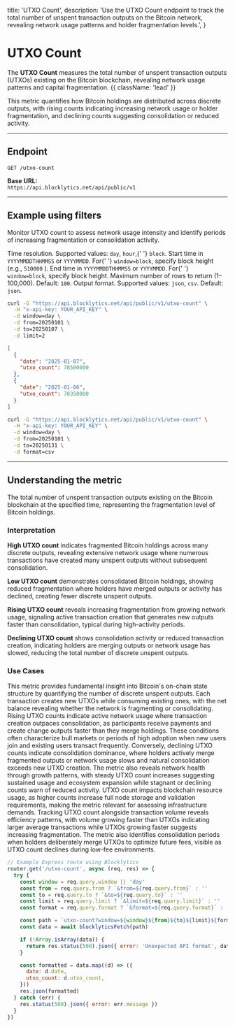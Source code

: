   title: 'UTXO Count',
  description:
    'Use the UTXO Count endpoint to track the total number of unspent transaction outputs on the Bitcoin network, revealing network usage patterns and holder fragmentation levels.',
}

# UTXO Count

The **UTXO Count** measures the total number of unspent transaction outputs (UTXOs) existing on the Bitcoin blockchain, revealing network usage patterns and capital fragmentation. {{ className: 'lead' }}

This metric quantifies how Bitcoin holdings are distributed across discrete outputs, with rising counts indicating increasing network usage or holder fragmentation, and declining counts suggesting consolidation or reduced activity.

---

## Endpoint

`GET /utxo-count`

**Base URL:**  
`https://api.blocklytics.net/api/public/v1`

---

## Example using filters

<Row>
  <Col>

Monitor UTXO count to assess network usage intensity and identify periods of increasing fragmentation or consolidation activity.

<Properties>
  <Property name="window" type="string">
    Time resolution. Supported values: <code>day</code>, <code>hour</code>,{' '}
    <code>block</code>.
  </Property>
  <Property name="from" type="string">
    Start time in <code>YYYYMMDDTHHMMSS</code> or <code>YYYYMMDD</code>. For{' '}
    <code>window=block</code>, specify block height (e.g., <code>510000</code>
    ).
  </Property>
  <Property name="to" type="string">
    End time in <code>YYYYMMDDTHHMMSS</code> or <code>YYYYMMDD</code>. For{' '}
    <code>window=block</code>, specify block height.
  </Property>
  <Property name="limit" type="integer">
    Maximum number of rows to return (1–100,000). Default: <code>100</code>.
  </Property>
  <Property name="format" type="string">
    Output format. Supported values: <code>json</code>, <code>csv</code>.
    Default: <code>json</code>.
  </Property>
</Properties>

  </Col>
  <Col>

```bash {title="Requesting UTXO Count data"}
curl -G "https://api.blocklytics.net/api/public/v1/utxo-count" \
  -H "x-api-key: YOUR_API_KEY" \
  -d window=day \
  -d from=20250101 \
  -d to=20250107 \
  -d limit=2
```

```json {title="Sample JSON response"}
[
  {
    "date": "2025-01-07",
    "utxo_count": 78500000
  },
  {
    "date": "2025-01-06",
    "utxo_count": 78350000
  }
]
```

```bash {title="Exporting as CSV"}
curl -G "https://api.blocklytics.net/api/public/v1/utxo-count" \
  -H "x-api-key: YOUR_API_KEY" \
  -d window=day \
  -d from=20250101 \
  -d to=20250131 \
  -d format=csv
```

  </Col>
</Row>

---

## Understanding the metric

<Row>
  <Col>

<Properties>
  <Property name="utxo_count" type="number">
    The total number of unspent transaction outputs existing on the Bitcoin
    blockchain at the specified time, representing the fragmentation level of
    Bitcoin holdings.
  </Property>
</Properties>

### Interpretation

**High UTXO count** indicates fragmented Bitcoin holdings across many discrete outputs, revealing extensive network usage where numerous transactions have created many unspent outputs without subsequent consolidation.

**Low UTXO count** demonstrates consolidated Bitcoin holdings, showing reduced fragmentation where holders have merged outputs or activity has declined, creating fewer discrete unspent outputs.

**Rising UTXO count** reveals increasing fragmentation from growing network usage, signaling active transaction creation that generates new outputs faster than consolidation, typical during high-activity periods.

**Declining UTXO count** shows consolidation activity or reduced transaction creation, indicating holders are merging outputs or network usage has slowed, reducing the total number of discrete unspent outputs.

### Use Cases

This metric provides fundamental insight into Bitcoin's on-chain state structure by quantifying the number of discrete unspent outputs. Each transaction creates new UTXOs while consuming existing ones, with the net balance revealing whether the network is fragmenting or consolidating. Rising UTXO counts indicate active network usage where transaction creation outpaces consolidation, as participants receive payments and create change outputs faster than they merge holdings. These conditions often characterize bull markets or periods of high adoption when new users join and existing users transact frequently. Conversely, declining UTXO counts indicate consolidation dominance, where holders actively merge fragmented outputs or network usage slows and natural consolidation exceeds new UTXO creation. The metric also reveals network health through growth patterns, with steady UTXO count increases suggesting sustained usage and ecosystem expansion while stagnant or declining counts warn of reduced activity. UTXO count impacts blockchain resource usage, as higher counts increase full node storage and validation requirements, making the metric relevant for assessing infrastructure demands. Tracking UTXO count alongside transaction volume reveals efficiency patterns, with volume growing faster than UTXOs indicating larger average transactions while UTXOs growing faster suggests increasing fragmentation. The metric also identifies consolidation periods when holders deliberately merge UTXOs to optimize future fees, visible as UTXO count declines during low-fee environments.

  </Col>
  <Col>

```js {title="Node.js (Express) example"}
// Example Express route using Blocklytics
router.get('/utxo-count', async (req, res) => {
  try {
    const window = req.query.window || 'day'
    const from = req.query.from ? `&from=${req.query.from}` : ''
    const to = req.query.to ? `&to=${req.query.to}` : ''
    const limit = req.query.limit ? `&limit=${req.query.limit}` : ''
    const format = req.query.format ? `&format=${req.query.format}` : ''

    const path = `utxo-count?window=${window}${from}${to}${limit}${format}`
    const data = await blocklyticsFetch(path)

    if (!Array.isArray(data)) {
      return res.status(500).json({ error: 'Unexpected API format', data })
    }

    const formatted = data.map((d) => ({
      date: d.date,
      utxo_count: d.utxo_count,
    }))
    res.json(formatted)
  } catch (err) {
    res.status(500).json({ error: err.message })
  }
})
```

  </Col>
</Row>
